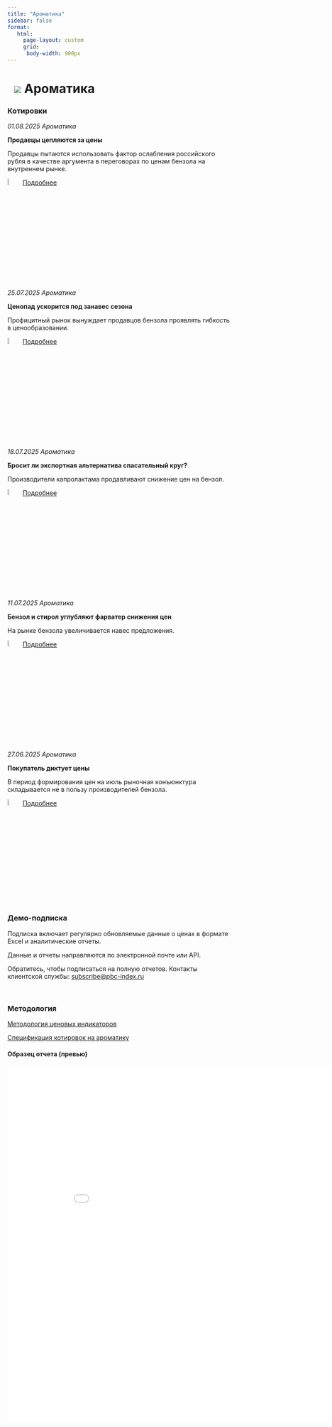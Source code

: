 ```yaml
---
title: "Ароматика"
sidebar: false
format:
   html: 
     page-layout: custom
     grid:
      body-width: 900px
---
```


# ![](../images/icon-chemicals.svg) Ароматика {.my-custom-class style="margin-left:3%;"}

:::: {.grid style="margin-left:0%"}
::: {.g-col-12 .g-col-sm-12 .g-col-xs-12 .g-col-xl-12 .g-col-md-12 .g-col-lg-12}
### Котировки

*01.08.2025 Ароматика*

**Продавцы цепляются за цены**

Продавцы пытаются использовать фактор ослабления российского рубля в качестве аргумента в переговорах по ценам бензола на внутреннем рынке.

![](../images/icon-locker.svg){width="6%"} [Подробнее](../demo-subscription.qmd)

*25.07.2025 Ароматика*

**Ценопад ускорится под занавес сезона**

Профицитный рынок вынуждает продавцов бензола проявлять гибкость в ценообразовании.

![](../images/icon-locker.svg){width="6%"} [Подробнее](../demo-subscription.qmd)

*18.07.2025 Ароматика*

**Бросит ли экспортная альтернатива спасательный круг?**

Производители капролактама продавливают снижение цен на бензол.

![](../images/icon-locker.svg){width="6%"} [Подробнее](../demo-subscription.qmd)

*11.07.2025 Ароматика*

**Бензол и стирол углубляют фарватер снижения цен**

На рынке бензола увеличивается навес предложения.

![](../images/icon-locker.svg){width="6%"} [Подробнее](../demo-subscription.qmd)

*27.06.2025 Ароматика*

**Покупатель диктует цены**

В период формирования цен на июль рыночная конъюнктура складывается не в пользу производителей бензола.

![](../images/icon-locker.svg){width="6%"} [Подробнее](../demo-subscription.qmd)


### Демо-подписка

Подписка включает регулярно обновляемые данные о ценах в формате Excel и аналитические отчеты.

Данные и отчеты направляются по электронной почте или API.

Обратитесь, чтобы подписаться на полную отчетов. Контакты клиентской службы: [subscribe\@pbc-index.ru](mailto:subscribe@pbc-index.ru)

</br>

### Методология

[Методология ценовых индикаторов](../methodology/methodology-benchmark-pbc.qmd)

[Спецификация котировок на ароматику](../methodology/specs-aromatics.qmd)

#### Образец отчета (превью)

<embed src="../reports/2025-04-25 ЦЦИ Ароматика.pdf" width="900px" height="800px" />
:::
::::
